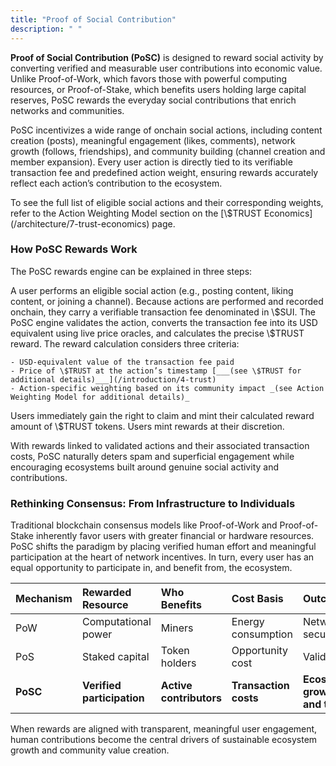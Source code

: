 ```yaml
---
title: "Proof of Social Contribution"
description: " "
---
```


**Proof of Social Contribution (PoSC)** is designed to reward social activity by converting verified and measurable user contributions into economic value. Unlike Proof-of-Work, which favors those with powerful computing resources, or Proof-of-Stake, which benefits users holding large capital reserves, PoSC rewards the everyday social contributions that enrich networks and communities.

PoSC incentivizes a wide range of onchain social actions, including content creation (posts), meaningful engagement (likes, comments), network growth (follows, friendships), and community building (channel creation and member expansion). Every user action is directly tied to its verifiable transaction fee and predefined action weight, ensuring rewards accurately reflect each action’s contribution to the ecosystem.

<Info>
  To see the full list of eligible social actions and their corresponding weights, refer to the Action Weighting Model section on the [\$TRUST Economics](/architecture/7-trust-economics) page.
</Info>

### How PoSC Rewards Work

The PoSC rewards engine can be explained in three steps:

<Steps>
  <Step title="User Action (Onchain)" iconType="solid">
    A user performs an eligible social action (e.g., posting content, liking content, or joining a channel). Because actions are performed and recorded onchain, they carry a verifiable transaction fee denominated in \$SUI.
  </Step>
  <Step title="Reward Calculation (PoSC Evaluation)">
    The PoSC engine validates the action, converts the transaction fee into its USD equivalent using live price oracles, and calculates the precise \$TRUST reward. The reward calculation considers three criteria:

    - USD-equivalent value of the transaction fee paid
    - Price of \$TRUST at the action’s timestamp [___(see \$TRUST for additional details)___](/introduction/4-trust)
    - Action-specific weighting based on its community impact _(see Action Weighting Model for additional details)_
  </Step>
  <Step title="Minting Rewards">
    Users immediately gain the right to claim and mint their calculated reward amount of \$TRUST tokens. Users mint rewards at their discretion.
  </Step>
</Steps>

With rewards linked to validated actions and their associated transaction costs, PoSC naturally deters spam and superficial engagement while encouraging ecosystems built around genuine social activity and contributions.

### Rethinking Consensus: From Infrastructure to Individuals

Traditional blockchain consensus models like Proof-of-Work and Proof-of-Stake inherently favor users with greater financial or hardware resources. PoSC shifts the paradigm by placing verified human effort and meaningful participation at the heart of network incentives. In turn, every user has an equal opportunity to participate in, and benefit from, the ecosystem.

| Mechanism | Rewarded Resource          | Who Benefits            | Cost Basis            | Outcome                        |
| :-------- | :------------------------- | :---------------------- | :-------------------- | :----------------------------- |
| PoW       | Computational power        | Miners                  | Energy consumption    | Network security               |
| PoS       | Staked capital             | Token holders           | Opportunity cost      | Validation                     |
| **PoSC**  | **Verified participation** | **Active contributors** | **Transaction costs** | **Ecosystem growth and trust** |

When rewards are aligned with transparent, meaningful user engagement, human contributions become the central drivers of sustainable ecosystem growth and community value creation.